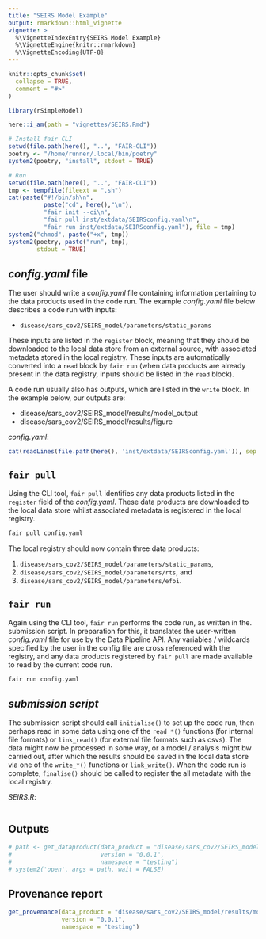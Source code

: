 ```yaml
---
title: "SEIRS Model Example"
output: rmarkdown::html_vignette
vignette: >
  %\VignetteIndexEntry{SEIRS Model Example}
  %\VignetteEngine{knitr::rmarkdown}
  %\VignetteEncoding{UTF-8}
---
```


```r
knitr::opts_chunk$set(
  collapse = TRUE,
  comment = "#>"
)
```

```r
library(rSimpleModel)

here::i_am(path = "vignettes/SEIRS.Rmd")

# Install fair CLI
setwd(file.path(here(), "..", "FAIR-CLI"))
poetry <- "/home/runner/.local/bin/poetry"
system2(poetry, "install", stdout = TRUE)
```

```r
# Run 
setwd(file.path(here(), "..", "FAIR-CLI"))
tmp <- tempfile(fileext = ".sh")
cat(paste("#!/bin/sh\n",
          paste("cd", here(),"\n"),
          "fair init --ci\n",
          "fair pull inst/extdata/SEIRSconfig.yaml\n",
          "fair run inst/extdata/SEIRSconfig.yaml"), file = tmp)
system2("chmod", paste("+x", tmp))
system2(poetry, paste("run", tmp),
        stdout = TRUE)
```

## *config.yaml* file

The user should write a *config.yaml* file containing information pertaining to
the data products used in the code run. The example *config.yaml* file below 
describes a code run with inputs:

* `disease/sars_cov2/SEIRS_model/parameters/static_params`

These inputs are listed in the `register` block, meaning that they should be 
downloaded to the local data store from an external source, with associated
metadata stored in the local registry. These inputs are automatically converted 
into a `read` block by `fair run` (when data products are already present in 
the data registry, inputs should be listed in the `read` block).

A code run usually also has outputs, which are listed in the `write` block. In
the example below, our outputs are:

* disease/sars_cov2/SEIRS_model/results/model_output
* disease/sars_cov2/SEIRS_model/results/figure

*config.yaml*:
```r
cat(readLines(file.path(here(), 'inst/extdata/SEIRSconfig.yaml')), sep = '\n')
```

## `fair pull`

Using the CLI tool, `fair pull` identifies any data products listed in the 
`register` field of the *config.yaml*. These data products are downloaded to
the local data store whilst associated metadata is registered in the local 
registry.

```python
fair pull config.yaml
```

The local registry should now contain three data products: 

1. `disease/sars_cov2/SEIRS_model/parameters/static_params`,
2. `disease/sars_cov2/SEIRS_model/parameters/rts`, and 
3. `disease/sars_cov2/SEIRS_model/parameters/efoi`.

## `fair run`

Again using the CLI tool, `fair run` performs the code run, as written in the.
submission script. In preparation for this, it translates the user-written 
*config.yaml* file for use by the Data Pipeline API. Any variables / wildcards 
specified by the user in the config file are cross referenced with the registry, 
and any data products registered by `fair pull` are made available to read by 
the current code run. 

```python
fair run config.yaml
```

## *submission script*

The submission script should call `initialise()` to set up the code run, 
then perhaps read in some data using one of the `read_*()` functions (for 
internal file formats) or `link_read()` (for external file formats such as 
csvs). The data might now be processed in some way, or a model / analysis might
bw carried out, after which the results should be saved in the local data store
via one of the `write_*()` functions or `link_write()`. When the code run is 
complete, `finalise()` should be called to register the all metadata with the
local registry.

*SEIRS.R*:
```r
```

## Outputs

```r
# path <- get_dataproduct(data_product = "disease/sars_cov2/SEIRS_model/results/figure",
#                         version = "0.0.1",
#                         namespace = "testing")
# system2('open', args = path, wait = FALSE)
```

## Provenance report

```r
get_provenance(data_product = "disease/sars_cov2/SEIRS_model/results/model_output",
               version = "0.0.1",
               namespace = "testing")
```
